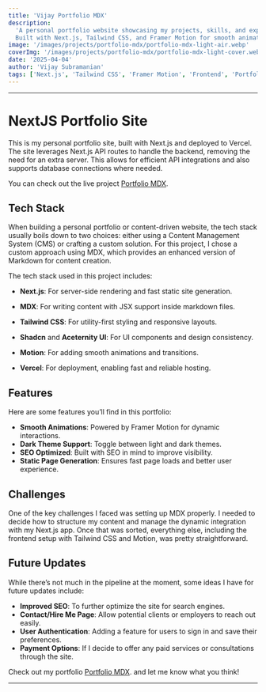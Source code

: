 ```yaml
---
title: 'Vijay Portfolio MDX'
description:
  'A personal portfolio website showcasing my projects, skills, and expertise.
  Built with Next.js, Tailwind CSS, and Framer Motion for smooth animations.'
image: '/images/projects/portfolio-mdx/portfolio-mdx-light-air.webp'
coverImg: '/images/projects/portfolio-mdx/portfolio-mdx-light-cover.webp'
date: '2025-04-04'
author: 'Vijay Subramanian'
tags: ['Next.js', 'Tailwind CSS', 'Framer Motion', 'Frontend', 'Portfolio']
---
```


---

# NextJS Portfolio Site

This is my personal portfolio site, built with Next.js and deployed to Vercel.
The site leverages Next.js API routes to handle the backend, removing the need
for an extra server. This allows for efficient API integrations and also
supports database connections where needed.

You can check out the live project
[Portfolio MDX](https://vs-mdx-portfolio.vercel.app/).

## Tech Stack

When building a personal portfolio or content-driven website, the tech stack
usually boils down to two choices: either using a Content Management System
(CMS) or crafting a custom solution. For this project, I chose a custom approach
using MDX, which provides an enhanced version of Markdown for content creation.

The tech stack used in this project includes:

- **Next.js**: For server-side rendering and fast static site generation.

- **MDX**: For writing content with JSX support inside markdown files.

- **Tailwind CSS**: For utility-first styling and responsive layouts.

- **Shadcn** and **Aceternity UI**: For UI components and design consistency.

- **Motion**: For adding smooth animations and transitions.

- **Vercel**: For deployment, enabling fast and reliable hosting.

## Features

Here are some features you’ll find in this portfolio:

- **Smooth Animations**: Powered by Framer Motion for dynamic interactions.
- **Dark Theme Support**: Toggle between light and dark themes.
- **SEO Optimized**: Built with SEO in mind to improve visibility.
- **Static Page Generation**: Ensures fast page loads and better user
  experience.

## Challenges

One of the key challenges I faced was setting up MDX properly. I needed to
decide how to structure my content and manage the dynamic integration with my
Next.js app. Once that was sorted, everything else, including the frontend setup
with Tailwind CSS and Motion, was pretty straightforward.

## Future Updates

While there’s not much in the pipeline at the moment, some ideas I have for
future updates include:

- **Improved SEO**: To further optimize the site for search engines.
- **Contact/Hire Me Page**: Allow potential clients or employers to reach out
  easily.
- **User Authentication**: Adding a feature for users to sign in and save their
  preferences.
- **Payment Options**: If I decide to offer any paid services or consultations
  through the site.

Check out my portfolio [Portfolio MDX](https://vs-mdx-portfolio.vercel.app/).
and let me know what you think!

---
